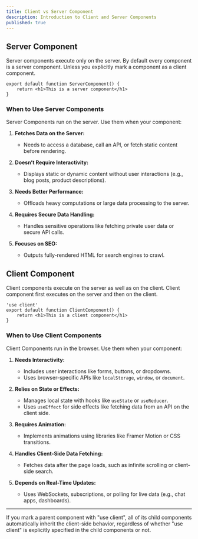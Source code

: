 ```yaml
---
title: Client vs Server Component
description: Introduction to Client and Server Components
published: true
---
```


## Server Component 

Server components execute only on the server. By default every component is a server component. Unless you explicitly mark a component as a client component.

```tsx
export default function ServerComponent() {
    return <h1>This is a server component</h1>
}
```

### **When to Use Server Components**
Server Components run on the server. Use them when your component:

1. **Fetches Data on the Server:**
   - Needs to access a database, call an API, or fetch static content before rendering.

2. **Doesn’t Require Interactivity:**
   - Displays static or dynamic content without user interactions (e.g., blog posts, product descriptions).

3. **Needs Better Performance:**
   - Offloads heavy computations or large data processing to the server.

4. **Requires Secure Data Handling:**
   - Handles sensitive operations like fetching private user data or secure API calls.

5. **Focuses on SEO:**
   - Outputs fully-rendered HTML for search engines to crawl.


## Client Component

Client components execute on the server as well as on the client. Client component first executes on the server and then on the client.

```tsx
'use client'
export default function ClientComponent() {
    return <h1>This is a client component</h1>
}
```

### **When to Use Client Components**
Client Components run in the browser. Use them when your component:

1. **Needs Interactivity:**
   - Includes user interactions like forms, buttons, or dropdowns.
   - Uses browser-specific APIs like `localStorage`, `window`, or `document`.

2. **Relies on State or Effects:**
   - Manages local state with hooks like `useState` or `useReducer`.
   - Uses `useEffect` for side effects like fetching data from an API on the client side.

3. **Requires Animation:**
   - Implements animations using libraries like Framer Motion or CSS transitions.

4. **Handles Client-Side Data Fetching:**
   - Fetches data after the page loads, such as infinite scrolling or client-side search.

5. **Depends on Real-Time Updates:**
   - Uses WebSockets, subscriptions, or polling for live data (e.g., chat apps, dashboards).
---

<Callout>
If you mark a parent component with "use client", all of its child components automatically inherit the client-side behavior, regardless of whether "use client" is explicitly specified in the child components or not.
</Callout>